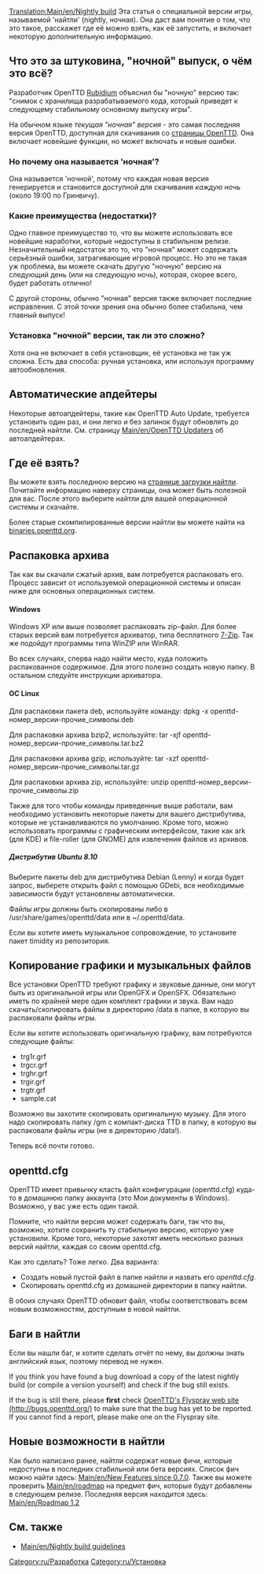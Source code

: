 [[Translation:Main/en/Nightly build]]{{en/-}}
Эта статья о специальной версии игры, называемой 'найтли'  (nightly, ночная). Она даст вам понятие о том, что это такое, расскажет где её можно взять, как её запустить, и включает некоторую дополнительную информацию.

== Что это за штуковина, "ночной" выпуск, о чём это всё? ==

Разработчик OpenTTD [[Archive/en/Rubidium|Rubidium]] объяснил бы "ночную" версию так: "снимок с хранилища разрабатываемого кода, который приведет к следующему стабильному основному выпуску игры".

На обычном языке ''текущая "ночная" версия'' - это самая последняя версия OpenTTD, доступная для скачивания со [http://nightly.openttd.org/ страницы OpenTTD]. Она включает новейшие функции, но может включать и новые ошибки.

=== Но почему она называется 'ночная'? ===
Она называется 'ночной', потому что каждая новая версия генерируется и становится доступной для скачивания ''каждую ночь'' (около 19:00 по Гринвичу).

=== Какие преимущества (недостатки)? ===
Одно главное преимущество то, что вы можете использовать все новейшие наработки, которые недоступны в стабильном релизе. Незначительный недостаток это то, что "ночная" может содержать серьёзный ошибки, затрагивающие игровой процесс. Но это не такая уж проблема, вы можете скачать другую "ночную" версию на следующий день (или на следующую ночь), которая, скорее всего, будет работать отлично!

С другой стороны, обычно "ночная" версия также включает последние исправления. С этой точки зрения она обычно более стабильна, чем главный выпуск!

=== Установка "ночной" версии, так ли это сложно? ===
Хотя она не включает в себя установщик, её установка не так уж сложна. Есть два способа: ручная установка, или используя программу автообновления.

== Автоматические апдейтеры ==
Некоторые автоапдейтеры, такие как OpenTTD Auto Update, требуется установить один раз, и они легко и без запинок будут обновлять до последней найтли. См. страницу [[Main/en/OpenTTD Updaters]] об автоапдейтерах.

== Где её взять? ==
Вы можете взять последнюю версию на [http://nightly.openttd.org/ странице загрузки найтли]. Почитайте информацию наверху страницы, она может быть полезной для вас. После этого выберите найтли для вашей операционной системы и скачайте.

Более старые скомпилированные версии найтли вы можете найти на [http://binaries.openttd.org/ binaries.openttd.org].

== Распаковка архива ==
Так как вы скачали сжатый архив, вам потребуется распаковать его. Процесс зависит от используемой операционной системы и описан ниже для основных операционных систем.

==== Windows ====
Windows XP или выше позволяет распаковать zip-файл. Для более старых версий вам потребуется архиватор, типа бесплатного [http://www.7-zip.org/ 7-Zip]. Так же подойдут программы типа WinZIP или WinRAR.

Во всех случаях, сперва надо найти место, куда положить распакованное содержимое. Для этого полезно создать новую папку. В остальном следуйте инструкции архиватора.

==== ОС Linux ====

Для распаковки пакета deb, используйте команду:
dpkg -x openttd-номер_версии-прочие_символы.deb

Для распаковки архива bzip2, используйте:
tar -xjf openttd-номер_версии-прочие_символы.tar.bz2

Для распаковки архива gzip, используйте:
tar -xzf openttd-номер_версии-прочие_символы.tar.gz

Для распаковки архива zip, используйте:
unzip openttd-номер_версии-прочие_символы.zip

Также для того чтобы команды приведенные выше работали, вам необходимо установить некоторые пакеты для вашего дистрибутива, которые не устанавливаются по умолчанию.
Кроме того, можно использовать программы с графическим интерфейсом, такие как ark (для KDE) и file-roller (для GNOME) для извлечения файлов из архивов.

===== Дистрибутив Ubuntu 8.10 =====
Выберите пакеты deb для дистрибутива Debian (Lenny) и когда будет запрос, выберете открыть файл с помощью GDebi, все необходимые зависимости будут установлены автоматически.

Файлы игры должны быть скопированы либо в /usr/share/games/openttd/data или в ~/.openttd/data.

Если вы хотите иметь музыкальное сопровождение, то установите пакет timidity из репозитория.

{{ru/Заметка|Все вышеуказанное должно быть работоспособно в версии 8.04, но если GDebi жалуется о том что не может найти зависимости, то попробуйте версию игры для дистрибутива Debian (Etch). Очевидно, это должно также работать с другими системами на основе Debian.}}

== Копирование графики и музыкальных файлов ==
Все установки OpenTTD требуют графику и звуковые данные, они могут быть из оригинальной игры или OpenGFX и OpenSFX. Обязательно иметь по крайней мере один комплект графики и звука. Вам надо скачать/скопировать файлы в директорию /data в папке, в которую вы распаковали файлы игры.

Если вы хотите использовать оригинальную графику, вам потребуются следующие файлы:
* trg1r.grf
* trgcr.grf
* trghr.grf
* trgir.grf
* trgtr.grf
* sample.cat 

Возможно вы захотите скопировать оригинальную музыку. Для этого надо скопировать папку /gm с компакт-диска TTD в папку, в которую вы распаковали файлы игры (не в директорию /data!).

Теперь всё почти готово.

== openttd.cfg ==
OpenTTD имеет привычку класть файл конфигурации (openttd.cfg) куда-то в домашнюю папку аккаунта (это Мои документы в Windows). Возможно, у вас уже есть один такой.

Помните, что найтли версия может содержать баги, так что вы, возможно, хотите сохранить ту стабильную версию, которую уже установили. Кроме того, некоторые захотят иметь несколько разных версий найтли, каждая со своим openttd.cfg. 

Как это сделать? Тоже легко. Два варианта:

* Создать новый пустой файл в папке найтли и назвать его ''openttd.cfg''.
* Скопировать openttd.cfg из домашней директории в папку найтли.

В обоих случаях OpenTTD обновит файл, чтобы соответствовать всем новым возможностям, доступным в новой найтли.

== Баги в найтли ==
Если вы нашли баг, и хотите сделать отчёт по нему, вы должны знать английский язык, поэтому перевод не нужен.

If you think you have found a bug download a copy of the latest nightly build (or compile a version yourself) and check if the bug still exists.

If the bug is still there, please '''first''' check [http://bugs.openttd.org/ OpenTTD's Flyspray web site (http://bugs.openttd.org/)] to make sure that the bug has yet to be reported.  If you cannot find a report, please make one on the Flyspray site.

== Новые возможности в найтли ==
Как было написано ранее, найтли содержат новые фичи, которые недоступны в последних стабильной или бета версиях. Список фич можно найти здесь: [[Main/en/New Features since 0.7.0]]. Также вы можете проверить 
[[Main/en/roadmap]] на предмет фич, которые будут добавлены в следующем релизе. Последняя версия находится здесь: [[Main/en/Roadmap 1.2]]

== См. также ==
* [[Main/en/Nightly build guidelines]]

[[Category:ru/Разработка]]
[[Category:ru/Установка]]